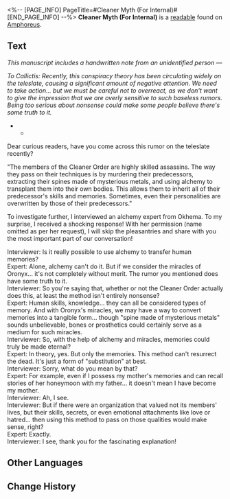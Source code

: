 <%-- [PAGE_INFO]
PageTitle=#Cleaner Myth (For Internal)#
[END_PAGE_INFO] --%>
{{Readable Infobox
|id           = 526
|partIds      = 190853
|title        = 
|image        = Item Cleaner Myth (For Internal).png
|world        = Amphoreus
|parts        = 1
|author       = <!--to be added-->
|description  = An internal reference from Council of Elders, seemingly a rumor transcribed from a teleslate. The sender and reviewer are unknown.
|part1        = Cleaner Myth (For Internal)
|source1      = {{cx|Source missing}}
|characters   = Oronyx
|factions     = Okhema
}}
'''Cleaner Myth (For Internal)''' is a [[readable]] found on [[Amphoreus]].
<!--
==Location==
{{Map Embed|<map name>|<marker id>}}
-->
==Text==
''This manuscript includes a handwritten note from an unidentified person &mdash;''

''To Callictis: Recently, this conspiracy theory has been circulating widely on the teleslate, causing a significant amount of negative attention. We need to take action... but we must be careful not to overreact, as we don't want to give the impression that we are overly sensitive to such baseless rumors. Being too serious about nonsense could make some people believe there's some truth to it.''

***

Dear curious readers, have you come across this rumor on the teleslate recently?

"The members of the Cleaner Order are highly skilled assassins. The way they pass on their techniques is by murdering their predecessors, extracting their spines made of mysterious metals, and using alchemy to transplant them into their own bodies. This allows them to inherit all of their predecessor's skills and memories. Sometimes, even their personalities are overwritten by those of their predecessors."

To investigate further, I interviewed an alchemy expert from Okhema. To my surprise, I received a shocking response! With her permission (name omitted as per her request), I will skip the pleasantries and share with you the most important part of our conversation!

Interviewer: Is it really possible to use alchemy to transfer human memories?<br />
Expert: Alone, alchemy can't do it. But if we consider the miracles of Oronyx... it's not completely without merit. The rumor you mentioned does have some truth to it.<br />
Interviewer: So you're saying that, whether or not the Cleaner Order actually does this, at least the method isn't entirely nonsense?<br />
Expert: Human skills, knowledge... they can all be considered types of memory. And with Oronyx's miracles, we may have a way to convert memories into a tangible form... though "spine made of mysterious metals" sounds unbelievable, bones or prosthetics could certainly serve as a medium for such miracles.<br />
Interviewer: So, with the help of alchemy and miracles, memories could truly be made eternal?<br />
Expert: In theory, yes. But only the memories. This method can't resurrect the dead. It's just a form of "substitution" at best.<br />
Interviewer: Sorry, what do you mean by that?<br />
Expert: For example, even if I possess my mother's memories and can recall stories of her honeymoon with my father... it doesn't mean I have become my mother.<br />
Interviewer: Ah, I see.<br />
Interviewer: But if there were an organization that valued not its members' lives, but their skills, secrets, or even emotional attachments like love or hatred... then using this method to pass on those qualities would make sense, right?<br />
Expert: Exactly.<br />
Interviewer: I see, thank you for the fascinating explanation!

<!--
==Trivia==
* 
-->
==Other Languages==
{{Other Languages
|en   = Cleaner Myth (For Internal)
|zhs  = 清洗者流言（内部传阅）
|zht  = 清洗者流言（內部傳閱）
|ja   = 粛清者の噂話（内部資料）
|ko   = 청소부에 대한 소문 (내부 공유)
|es   = Rumores sobre el purificador (documento interno)
|fr   = Mythe du nettoyeur (Document interne)
|ru   = Сплетни чистильщиков (для внутреннего пользования)
|th   = ข่าวลือของผู้ชำระ (สำหรับภายใน)
|vi   = Tin Đồn Về Kẻ Thanh Tẩy (Lưu Hành Nội Bộ)
|de   = Gerüchte der Säuberer (internes Lesematerial)
|id   = Rumor Pembersihan (Untuk Internal)
|pt   = Mito dos Higienistas (Para Uso Interno)
}}

==Change History==
{{Change History|3.2}}